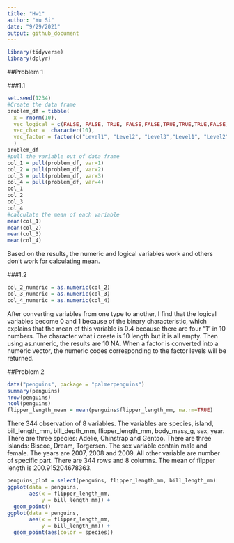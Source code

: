 ```yaml
---
title: "Hw1"
author: "Yu Si"
date: "9/29/2021"
output: github_document
---
```


```r
library(tidyverse)
library(dplyr)
```

##Problem 1

###1.1
```r
set.seed(1234)
#Create the data frame
problem_df = tibble(
  x = rnorm(10),
  vec_logical = c(FALSE, FALSE, TRUE, FALSE,FALSE,TRUE,TRUE,TRUE,FALSE,FALSE),
  vec_char =  character(10),
  vec_factor = factor(c("Level1", "Level2", "Level3","Level1", "Level2", "Level3","Level1", "Level2", "Level3","Level2"))
  )
problem_df
#pull the variable out of data frame
col_1 = pull(problem_df, var=1)
col_2 = pull(problem_df, var=2)
col_3 = pull(problem_df, var=3)
col_4 = pull(problem_df, var=4)
col_1
col_2
col_3
col_4
#calculate the mean of each variable
mean(col_1)
mean(col_2)
mean(col_3)
mean(col_4)

```
Based on the results, the numeric and logical variables work and others don't work for calculating mean.

###1.2

```r
col_2_numeric = as.numeric(col_2)
col_3_numeric = as.numeric(col_3)
col_4_numeric = as.numeric(col_4)
```
After converting variables from one type to another, I find that the logical variables become 0 and 1 because of the binary characteristic, which explains that the mean of this variable is 0.4 because there are four "1" in 10 numbers. The character what i create is 10 length but it is all empty. Then using as.numeric, the results are 10 NA. When a factor is converted into a numeric vector, the numeric codes corresponding to the factor levels will be returned. 

##Problem 2
```r
data("penguins", package = "palmerpenguins")
summary(penguins)
nrow(penguins)
ncol(penguins)
flipper_length_mean = mean(penguins$flipper_length_mm, na.rm=TRUE)
```
There 344 observation of 8 variables. The variables are species, island, bill_length_mm, bill_depth_mm, flipper_length_mm, body_mass_g, sex, year.
There are three species: Adelie, Chinstrap and Gentoo. There are three islands: Biscoe, Dream, Torgersen. The sex variable contain male and female. The years are 2007, 2008 and 2009. All other variable are number of specific part. 
There are 344 rows and 8 columns.
The mean of  flipper length is 200.915204678363.

```r
penguins_plot = select(penguins, flipper_length_mm, bill_length_mm)
ggplot(data = penguins,
       aes(x = flipper_length_mm,
           y = bill_length_mm)) + 
  geom_point()
ggplot(data = penguins,
       aes(x = flipper_length_mm,
           y = bill_length_mm)) + 
  geom_point(aes(color = species))

```


